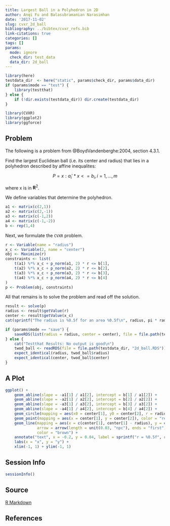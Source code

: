 ```yaml
---
title: Largest Ball in a Polyhedron in 2D
author: Anqi Fu and Balasubramanian Narasimhan
date: '2017-11-02'
slug: cvxr_2d_ball
bibliography: ../bibtex/cvxr_refs.bib
link-citations: true
categories: []
tags: []
params:
  mode: ignore
  check_dir: test_data
  data_dir: 2d_ball
---
```


```r
library(here)
testdata_dir  <- here("static", params$check_dir, params$data_dir) 
if (params$mode == "test") {
    library(testthat)
} else {
    if (!dir.exists(testdata_dir)) dir.create(testdata_dir)
}
```

```r
library(CVXR)
library(ggplot2)
library(ggforce)
```

## Problem

The following is a problem from @BoydVandenberghe:2004, section 4.3.1.

Find the largest Euclidean ball (i.e. its center and radius) that lies
in a polyhedron described by affine inequalites:

$$
P = {x : a_i'*x <= b_i, i=1,...,m} 
$$

where x is in ${\mathbf R}^2$.

We define variables that determine the polyhedron.

```r
a1 <- matrix(c(2,1))
a2 <- matrix(c(2,-1))
a3 <- matrix(c(-1,2))
a4 <- matrix(c(-1,-2))
b <- rep(1,4)
```

Next, we formulate the `CVXR` problem.

```r
r <- Variable(name = "radius")
x_c <- Variable(2, name = "center")
obj <- Maximize(r)
constraints <- list(
    t(a1) %*% x_c + p_norm(a1, 2) * r <= b[1],
    t(a2) %*% x_c + p_norm(a2, 2) * r <= b[2],
    t(a3) %*% x_c + p_norm(a3, 2) * r <= b[3],
    t(a4) %*% x_c + p_norm(a4, 2) * r <= b[4]
)
p <- Problem(obj, constraints)
```

All that remains is to solve the problem and read off the solution.

```r
result <- solve(p)
radius <- result$getValue(r)
center <- result$getValue(x_c)
cat(sprintf("The radius is %0.5f for an area %0.5f\n", radius, pi * radius^2))    
```

```r
if (params$mode == "save") {
    saveRDS(list(radius = radius, center = center), file = file.path(testdata_dir, "2d_ball.RDS"))
} else {
    cat("Testthat Results: No output is good\n")
    twod_ball <- readRDS(file = file.path(testdata_dir, "2d_ball.RDS"))
    expect_identical(radius, twod_ball$radius)
    expect_identical(center, twod_ball$center)
}
```

## A Plot

```r
ggplot() +
    geom_abline(slope = -a1[1] / a1[2], intercept = b[1] / a1[2]) +
    geom_abline(slope = -a2[1] / a2[2], intercept = b[2] / a2[2]) +
    geom_abline(slope = -a3[1] / a3[2], intercept = b[3] / a3[2]) +
    geom_abline(slope = -a4[1] / a4[2], intercept = b[4] / a4[2]) +
    geom_circle(mapping = aes(x0 = center[1], y0 = center[2], r = radius), color = "blue") +
    geom_point(mapping = aes(x = center[1], y = center[2]), color = "red", size = 2) +
    geom_line(mapping = aes(x = c(center[1], center[1] - radius), y = c(center[2], center[2])),
              arrow = arrow(length = unit(0.03, "npc"), ends = "first", type = "closed"),
              color = "brown") +
    annotate("text", x = -0.2, y = 0.04, label = sprintf("r = %0.5f", radius)) +
    labs(x = "x", y = "y") +
    xlim(-1, 1) + ylim(-1, 1)
```

## Session Info

```r
sessionInfo()
```

## Source

[R Markdown](https://github.com/bnaras/cvxr_docs/blob/master/content/cvxr_examples/2d_ball.Rmd)

## References
